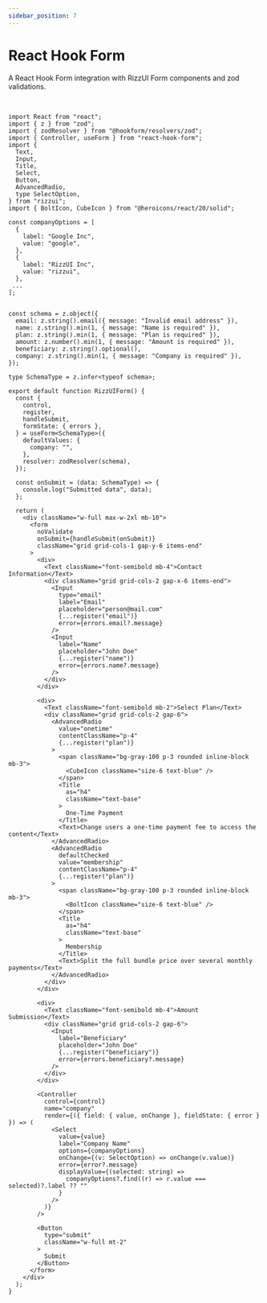 ```yaml
---
sidebar_position: 7
---
```



# React Hook Form

A React Hook Form integration with RizzUI Form components and zod validations.

<br />

<Paper>
  <RizzUIForm />
</Paper>

```tsx
import React from "react";
import { z } from "zod";
import { zodResolver } from "@hookform/resolvers/zod";
import { Controller, useForm } from "react-hook-form";
import {
  Text,
  Input,
  Title,
  Select,
  Button,
  AdvancedRadio,
  type SelectOption,
} from "rizzui";
import { BoltIcon, CubeIcon } from "@heroicons/react/20/solid";

const companyOptions = [
  {
    label: "Google Inc",
    value: "google",
  },
  {
    label: "RizzUI Inc",
    value: "rizzui",
  },
 ...
];


const schema = z.object({
  email: z.string().email({ message: "Invalid email address" }),
  name: z.string().min(1, { message: "Name is required" }),
  plan: z.string().min(1, { message: "Plan is required" }),
  amount: z.number().min(1, { message: "Amount is required" }),
  beneficiary: z.string().optional(),
  company: z.string().min(1, { message: "Company is required" }),
});

type SchemaType = z.infer<typeof schema>;

export default function RizzUIForm() {
  const {
    control,
    register,
    handleSubmit,
    formState: { errors },
  } = useForm<SchemaType>({
    defaultValues: {
      company: "",
    },
    resolver: zodResolver(schema),
  });

  const onSubmit = (data: SchemaType) => {
    console.log("Submitted data", data);
  };

  return (
    <div className="w-full max-w-2xl mb-10">
      <form
        noValidate
        onSubmit={handleSubmit(onSubmit)}
        className="grid grid-cols-1 gap-y-6 items-end"
      >
        <div>
          <Text className="font-semibold mb-4">Contact Information</Text>
          <div className="grid grid-cols-2 gap-x-6 items-end">
            <Input
              type="email"
              label="Email"
              placeholder="person@mail.com"
              {...register("email")}
              error={errors.email?.message}
            />
            <Input
              label="Name"
              placeholder="John Doe"
              {...register("name")}
              error={errors.name?.message}
            />
          </div>
        </div>

        <div>
          <Text className="font-semibold mb-2">Select Plan</Text>
          <div className="grid grid-cols-2 gap-6">
            <AdvancedRadio
              value="onetime"
              contentClassName="p-4"
              {...register("plan")}
            >
              <span className="bg-gray-100 p-3 rounded inline-block mb-3">
                <CubeIcon className="size-6 text-blue" />
              </span>
              <Title
                as="h4"
                className="text-base"
              >
                One-Time Payment
              </Title>
              <Text>Change users a one-time payment fee to access the content</Text>
            </AdvancedRadio>
            <AdvancedRadio
              defaultChecked
              value="membership"
              contentClassName="p-4"
              {...register("plan")}
            >
              <span className="bg-gray-100 p-3 rounded inline-block mb-3">
                <BoltIcon className="size-6 text-blue" />
              </span>
              <Title
                as="h4"
                className="text-base"
              >
                Membership
              </Title>
              <Text>Split the full bundle price over several monthly payments</Text>
            </AdvancedRadio>
          </div>
        </div>

        <div>
          <Text className="font-semibold mb-4">Amount Submission</Text>
          <div className="grid grid-cols-2 gap-6">
            <Input
              label="Beneficiary"
              placeholder="John Doe"
              {...register("beneficiary")}
              error={errors.beneficiary?.message}
            />
          </div>
        </div>

        <Controller
          control={control}
          name="company"
          render={({ field: { value, onChange }, fieldState: { error } }) => (
            <Select
              value={value}
              label="Company Name"
              options={companyOptions}
              onChange={(v: SelectOption) => onChange(v.value)}
              error={error?.message}
              displayValue={(selected: string) =>
                companyOptions?.find((r) => r.value === selected)?.label ?? ""
              }
            />
          )}
        />

        <Button
          type="submit"
          className="w-full mt-2"
        >
          Submit
        </Button>
      </form>
    </div>
  );
}
```
